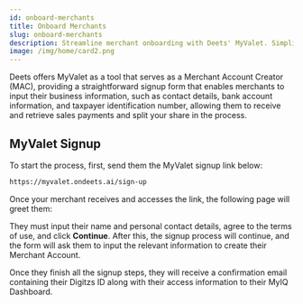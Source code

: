 ```yaml
---
id: onboard-merchants
title: Onboard Merchants
slug: onboard-merchants
description: Streamline merchant onboarding with Deets' MyValet. Simplify sign-ups, ensure secure payments, and access key merchant info seamlessly.
image: /img/home/card2.png
---
```



Deets offers MyValet as a tool that serves as a Merchant Account Creator (MAC), providing a straightforward signup form that enables merchants to input their business information, such as contact details, bank account information, and taxpayer identification number, allowing them to receive and retrieve sales payments and split your share in the process.

## MyValet Signup

To start the process, first, send them the MyValet signup link below:

```html URL
https://myvalet.ondeets.ai/sign-up
```

Once your merchant receives and accesses the link, the following page will greet them:

<CustomImage 
  src="img/docs/getting-started/onboard-merchants.png"
  alt="Onboard Merchants" 
/>

They must input their name and personal contact details, agree to the terms of use, and click **Continue**. After this, the signup process will continue, and the form will ask them to input the relevant information to create their Merchant Account.

Once they finish all the signup steps, they will receive a confirmation email containing their Digitzs ID along with their access information to their MyIQ Dashboard.